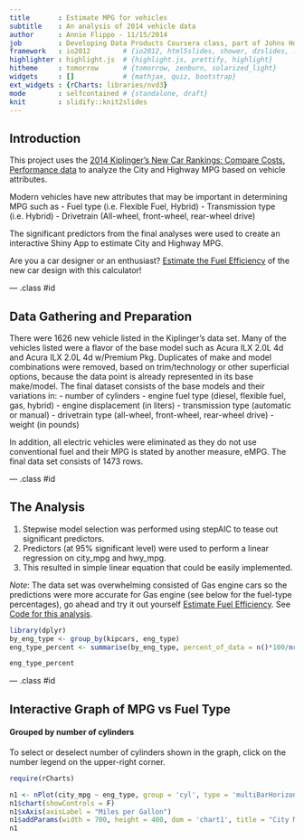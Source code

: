 ```yaml
---
title       : Estimate MPG for vehicles
subtitle    : An analysis of 2014 vehicle data
author      : Annie Flippo - 11/15/2014
job         : Developing Data Products Coursera class, part of Johns Hopkins Data Science Series
framework   : io2012        # {io2012, html5slides, shower, dzslides, ...}
highlighter : highlight.js  # {highlight.js, prettify, highlight}
hitheme     : tomorrow      # {tomorrow, zenburn, solarized_light}
widgets     : []            # {mathjax, quiz, bootstrap}
ext_widgets : {rCharts: libraries/nvd3}
mode        : selfcontained # {standalone, draft}
knit        : slidify::knit2slides
--- 
```


## Introduction
This project uses the [2014 Kiplinger's New Car Rankings: Compare Costs, Performance data](http://www.kiplinger.com/tool/cars/T011-S001-2012-new-car-rankings-compare-costs-performance-da/index.php?table=all&mfr=&filter=all?id=all) to analyze the City and Highway MPG based on vehicle attributes. 

Modern vehicles have new attributes that may be important in determining MPG such as
- Fuel type (i.e. Flexible Fuel, Hybrid)
- Transmission type (i.e. Hybrid)
- Drivetrain (All-wheel, front-wheel, rear-wheel drive)

The significant predictors from the final analyses were used to create an interactive Shiny App to estimate City and Highway MPG.  

Are you a car designer or an enthusiast? [Estimate the Fuel Efficiency](https://acflippo.shinyapps.io/estimateMPG/) of the new car design with this calculator!

--- .class #id 

## Data Gathering and Preparation

There were 1626 new vehicle listed in the Kiplinger's data set.  Many of the vehicles listed were a flavor of the base model such as Acura ILX 2.0L 4d and Acura ILX 2.0L 4d w/Premium Pkg.  Duplicates of make and model combinations were removed, based on trim/technology or other superficial options, because the data point is already represented in its base make/model.  The final dataset consists of the base models and their variations in:
- number of cylinders
- engine fuel type (diesel, flexible fuel, gas, hybrid)
- engine displacement (in liters)
- transmission type (automatic or manual)
- drivetrain type (all-wheel, front-wheel, rear-wheel drive)
- weight (in pounds)

In addition, all electric vehicles were eliminated as they do not use conventional fuel and their MPG is stated by another measure, eMPG.  The final data set consists of 1473 rows.

--- .class #id 

## The Analysis

1. Stepwise model selection was performed using stepAIC to tease out significant predictors.  
2. Predictors (at 95% significant level) were used to perform a linear regression on city\_mpg and hwy\_mpg.
3. This resulted in simple linear equation that could be easily implemented.

*Note*: The data set was overwhelming consisted of Gas engine cars so the predictions were more accurate for Gas engine (see below for the fuel-type percentages), go ahead and try it out yourself [Estimate Fuel Efficiency](https://acflippo.shinyapps.io/estimateMPG/). See [Code for this analysis](https://github.com/acflippo/mpg_presentation/tree/gh-pages).

```r
library(dplyr)
by_eng_type <- group_by(kipcars, eng_type)
eng_type_percent <- summarise(by_eng_type, percent_of_data = n()*100/nrow(kipcars))

eng_type_percent
```

--- .class #id 

## Interactive Graph of MPG vs Fuel Type 
#### Grouped by number of cylinders  

To select or deselect number of cylinders shown in the graph, click on the number legend on the upper-right corner. 

```r
require(rCharts)

n1 <- nPlot(city_mpg ~ eng_type, group = 'cyl', type = 'multiBarHorizontalChart', data=kipcars, main="City MPG for cylinder")
n1$chart(showControls = F)
n1$xAxis(axisLabel = "Miles per Gallon")
n1$addParams(width = 700, height = 400, dom = 'chart1', title = "City MPG for Number of Cylinders")
n1 
```





